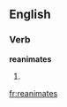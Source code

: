 ==English==

===Verb===
'''reanimates'''

# {{third-person singular of|[[reanimate]]}}

[[fr:reanimates]]